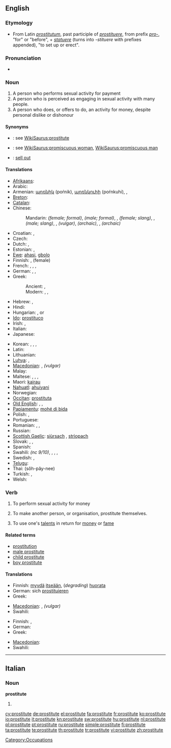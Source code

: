 ==English==
{{wikipedia}}

===Etymology===
* From Latin ''[[prostitutum]]'', past participle of ''[[prostituere]]'', from prefix ''[[pro-]]'', "for" or "before", + ''[[statuere]]'' (turns into ''-stituere'' with prefixes appended), "to set up or erect".

===Pronunciation===
* {{audio|en-us-prostitute.ogg|Audio (US)}}

===Noun===
{{en-noun}}

# A person who performs sexual activity for payment
# A person who is perceived as engaging in sexual activity with many people.
# A person who does, or offers to do, an activity for money, despite personal dislike or dishonour

====Synonyms====
* {{italbrac|person who performs sexual activity for payment}}: see [[WikiSaurus:prostitute]]
* {{italbrac|person perceived as engaging in sexual activity}}: see [[WikiSaurus:promiscuous woman]], [[WikiSaurus:promiscuous man]]
* {{italbrac|person who does an activity for money}}: [[sell out]]

====Translations====
{{trans-top|a person having sex for profit}}
* [[Afrikaans]]: {{t|af|prostituut}}
* Arabic: {{t-|ar|عاهرة|f|tr=3aahira}}
* Armenian: [[պոռնիկ]] (poŕnik), [[պոռնկուհի]] (poŕnkuhi),  {{t|hy|մարմնավաճառուհի|tr=marmnavač̣aṙuhi}},  {{qualifier|vulgar}} {{t-|hy|բոզ|tr=boz}}
* [[Breton]]: {{t+|br|gast|f|xs=Breton}}
* [[Catalan]]: {{t+|ca|prostituta|f}}
* Chinese:
*: Mandarin: {{t-|cmn|妓女|tr=jìnǚ|sc=Hani}} ''(female; formal)'', {{t|cmn|妓男|tr=jìnán|sc=Hani}} ''(male; formal)'', {{t-|cmn|雞|sc=Hani}}, {{t-|cmn|鸡|tr=jī|sc=Hani}} ''(female; slang)'', {{t-|cmn|鴨|sc=Hani}}, {{t-|cmn|鸭|tr=yā|sc=Hani}} ''(male; slang)'', {{t|cmn|雞婆|sc=Hani}}, {{t|cmn|鸡婆|tr=jīpó|sc=Hani}} ''(vulgar)'', {{t|cmn|娼妓|tr=chāngjì|sc=Hani}} ''(archaic)'', {{t|cmn|風塵女|sc=Hani}}, {{t|cmn|风尘女|tr=fēngchénnǚ|sc=Hani}} ''(archaic)''
* Croatian: {{t-|hr|prostitutka|f|alt=pròstitūtka}}, {{t-|hr|kurva|f|alt=kȗrva}}
* Czech: {{t+|cs|prostitutka|f}}
* Dutch: {{t|nl|prostituee|f}}, {{t+|nl|hoer|f}}
* Estonian: {{t|et|prostituut}}, {{t-|et|hoor}}
* [[Ewe]]: [[ahasi]], [[gbolo]]
* Finnish: {{t+|fi|prostituoitu}}, {{t+|fi|huora}} (female)
* French: {{t+|fr|prostitué|m}}, {{t+|fr|prostituée|f}}, {{t-|fr|fille des rues|f}}, {{t+|fr|fille de joie|f}}
* German: {{t+|de|Prostituierte|m|f}}, {{t+|de|Hure|f}}, {{t+|de|Dirne|f}}
* Greek:
*: Ancient: {{t|grc|πόρνη|f|tr=pornē}}, {{t|grc|πόρνος|m|tr=pornos}}
*: Modern: {{t+|el|πόρνη|f|tr=pórni}}, {{t|el|πόρνος|m|tr=pórnos}}, {{qualifier|colloquial}} {{t+|el|πουτάνα|f|tr=poutána}}
* Hebrew: {{t+|he|זונה|f|tr=zona}}, {{t|he|ג׳יגולו|m|tr=jigolo}}
* Hindi: {{t-|hi|वेश्या|tr=veshya|xs=Hindi}}
* Hungarian: {{t+|hu|prostituált}}, {{t+|hu|prosti|f}} or {{t|hu|örömlány|f}}
* [[Ido]]: [[prostituco]]
* Irish: {{t+|ga|striapach|f|xs=Irish}}, {{t-|ga|meirdreach|f|xs=Irish}}
* Italian: {{t+|it|prostituta|f}}
* Japanese: {{t-|ja|売春婦|tr=baishunfu}}
{{trans-mid}}
* Korean: {{t|ko|매춘부|tr=[[賣春婦]], maechunbu}}, {{t|ko|창녀|tr=chang-nyeo}}, {{i|uncommon}} {{t|ko|갈보|tr=galbo}}, {{i|uncommon}} {{t|ko|논다니|tr=nondani}}
* Latin: {{t-|la|meretrix|f}}
* Lithuanian: {{t|lt|prostitutė|f|xs=Lithuanian}}
* [[Luhya]]: {{tø|luy|mng'ang'ule}},  {{tø|luy|mng'ang'ule}}
* [[Macedonian]]: {{t-|mk|проститутка|f|tr=prostitútka}},  {{t-|mk|курва|f|tr=kúrva}} ''(vulgar)''
* Malay: {{t+|ms|pelacur|xs=Malay}}
* Maltese: {{t-|mt|prostituta|f|xs=Maltese}}, {{t|mt|prostitut|m|xs=Maltese}}, {{t|mt|qaħba|f|xs=Maltese}}, {{t|mt|ġerrej|m|xs=Maltese}}
* Maori: [[kairau]]
* [[Nahuatl]]: [[ahuiyani]]
* Norwegian: {{t+|no|prostituert|m}}
* [[Occitan]]: [[prostituta#Occitan|prostituta]] {{f}}
* [[Old English]]: {{t-|ang|portcwéne|f|xs=Old English}}, {{t-|ang|myltestre|f|xs=Old English}}, {{t-|ang|hore|f|xs=Old English}}
* [[Papiamentu]]: [[mohé di bida]]
* Polish: {{t+|pl|prostytutka|f}}, {{t|pl|męska prostytutka|m}}
* Portuguese: {{t+|pt|prostituta|f}}
* Romanian: {{t|ro|prostituată|f}}, {{t+|ro|curvă|f}}, {{t|ro|târfă|f}}
* Russian: {{t+|ru|проститутка|f|tr=prostitútka}}
* [[Scottish Gaelic]]: [[siùrsach]] {{f}}, [[strìopach]] {{f}}
* Slovak: {{t|sk|prostitútka|f}}, {{t-|sk|kurva|f}}, {{t|sk|cundra|f}}
* Spanish: {{t+|es|prostituta|f}}
* Swahili: {{tø|sw|malaya}} ''(nc 9/10)'',  {{t+|sw|kahaba|xs=Swahili}},  {{t+|sw|changudoa|xs=Swahili}},  {{t+|sw|kiberenge|xs=Swahili}},  {{t+|sw|kiberenge|xs=Swahili}}
* Swedish: {{t|sv|prostituerad}}, {{t+|sv|hora}}
* [[Telugu]]: {{t|te|వేశ్య|tr=vaeSya}}
* Thai: {{Thai|[[โสเภณี]]}} (sŏh-pây-nee)
* Turkish: {{t+|tr|orospu}}, {{t|tr|fahişe}}
* Welsh: {{t-|cy|putain|f|xs=Welsh}}
{{trans-bottom}}

===Verb===
{{en-verb|prostitut|ing}}

# {{context|transitive|usually reflexively}} To perform sexual activity for money
# {{transitive}} To make another person, or organisation, prostitute themselves.
# {{transitive}} To use one's [[talent]]s in return for [[money]] or [[fame]]

====Related terms====
* [[prostitution]]
* [[male prostitute]]
* [[child prostitute]]
* [[boy prostitute]]

====Translations====
{{trans-top|To perform sexual activity for money}}
* Finnish: [[myydä]] [[itsensä|itseään]], (''degrading'') [[huorata]]
* German: sich [[prostituieren]]
* Greek: {{t|el|εκπορνεύομαι|tr=ekpornévomai}}
{{trans-mid}}
* [[Macedonian]]: {{t|mk|се проституира|tr=se prostituíra}},  {{t|mk|се курва|tr=se kúrva}} ''(vulgar)''
* Swahili: {{t|sw|ukahaba|xs=Swahili}}
{{trans-bottom}}

{{trans-top|To make another person, or organisation, prostitute themselves}}
* Finnish: {{t+|fi|myydä}}, {{t-|fi|prostituoida}}
* German: {{t-|de|prostituieren}}
* Greek: {{t|el|εκπορνεύω|tr=ekpornévo}}
{{trans-mid}}
* [[Macedonian]]: {{t|mk|проституира|tr=prostituíra}}
* Swahili: {{t|sw|ukahaba|xs=Swahili}}
{{trans-bottom}}

[[Category:Occupations]]

----

==Italian==

===Noun===
'''prostitute''' {{f}}

# {{plural of|[[prostituta]]|lang=Italian}}

[[cy:prostitute]]
[[de:prostitute]]
[[el:prostitute]]
[[fa:prostitute]]
[[fr:prostitute]]
[[ko:prostitute]]
[[io:prostitute]]
[[it:prostitute]]
[[kn:prostitute]]
[[sw:prostitute]]
[[hu:prostitute]]
[[nl:prostitute]]
[[pl:prostitute]]
[[pt:prostitute]]
[[ru:prostitute]]
[[simple:prostitute]]
[[fi:prostitute]]
[[ta:prostitute]]
[[te:prostitute]]
[[th:prostitute]]
[[tr:prostitute]]
[[vi:prostitute]]
[[zh:prostitute]]